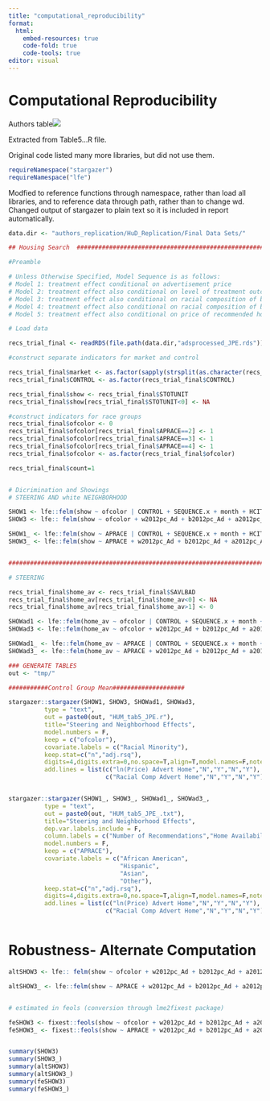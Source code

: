```yaml
---
title: "computational_reproducibility"
format:
  html:
    embed-resources: true
    code-fold: true
    code-tools: true
editor: visual
---
```


# Computational Reproducibility

Authors table![](figs/table5_orig.png)

Extracted from Table5...R file.

Original code listed many more libraries, but did not use them.

```r
requireNamespace("stargazer")
requireNamespace("lfe")
```

Modfied to reference functions through namespace, rather than load all libraries, and to reference data through path, rather than to change wd. Changed output of stargazer to plain text so it is included in report automatically.

```r


data.dir <- "authors_replication/HuD_Replication/Final Data Sets/"

## Housing Search  ######################################################################################################

#Preamble

# Unless Otherwise Specified, Model Sequence is as follows:
# Model 1: treatment effect conditional on advertisement price
# Model 2: treatment effect also conditional on level of treatment outcome in advertised listing
# Model 3: treatment effect also conditional on racial composition of block group of advertised listing
# Model 4: treatment effect also conditional on racial composition of block group of recommended listing
# Model 5: treatment effect also conditional on price of recommended home

# Load data  

recs_trial_final <- readRDS(file.path(data.dir,"adsprocessed_JPE.rds"))

#construct separate indicators for market and control

recs_trial_final$market <- as.factor(sapply(strsplit(as.character(recs_trial_final$CONTROL), "-"), `[`, 1))
recs_trial_final$CONTROL <- as.factor(recs_trial_final$CONTROL)

recs_trial_final$show <- recs_trial_final$STOTUNIT
recs_trial_final$show[recs_trial_final$STOTUNIT<0] <- NA

#construct indicators for race groups
recs_trial_final$ofcolor <- 0
recs_trial_final$ofcolor[recs_trial_final$APRACE==2] <- 1
recs_trial_final$ofcolor[recs_trial_final$APRACE==3] <- 1
recs_trial_final$ofcolor[recs_trial_final$APRACE==4] <- 1
recs_trial_final$ofcolor <- as.factor(recs_trial_final$ofcolor)

recs_trial_final$count=1


# Dicrimination and Showings
# STEERING AND white NEIGHBORHOOD 

SHOW1 <- lfe::felm(show ~ ofcolor | CONTROL + SEQUENCE.x + month + HCITY + market + ARELATE2 + HHMTYPE + SAPPTAM + TSEX.x + THHEGAI + TPEGAI + THIGHEDU + TCURTENR +  ALGNCUR + AELNG1 + DPMTEXP + AMOVERS + age + ALEASETP + ACAROWN| 0 | CONTROL, data  = recs_trial_final)
SHOW3 <- lfe:: felm(show ~ ofcolor + w2012pc_Ad + b2012pc_Ad + a2012pc_Ad + hisp2012pc_Ad + logAdPrice | CONTROL + SEQUENCE.x + month + HCITY + market + ARELATE2 + HHMTYPE + SAPPTAM + TSEX.x + THHEGAI + TPEGAI + THIGHEDU + TCURTENR +  ALGNCUR + AELNG1 + DPMTEXP + AMOVERS + age + ALEASETP + ACAROWN| 0 |CONTROL, data  = recs_trial_final)

SHOW1_ <- lfe::felm(show ~ APRACE | CONTROL + SEQUENCE.x + month + HCITY + market + ARELATE2 + HHMTYPE + SAPPTAM + TSEX.x + THHEGAI + TPEGAI + THIGHEDU + TCURTENR +  ALGNCUR + AELNG1 + DPMTEXP + AMOVERS + age + ALEASETP + ACAROWN| 0 | CONTROL, data  = recs_trial_final)
SHOW3_ <- lfe::felm(show ~ APRACE + w2012pc_Ad + b2012pc_Ad + a2012pc_Ad + hisp2012pc_Ad + logAdPrice | CONTROL + SEQUENCE.x + month + HCITY + market + ARELATE2 + HHMTYPE + SAPPTAM + TSEX.x + THHEGAI + TPEGAI + THIGHEDU + TCURTENR +  ALGNCUR + AELNG1 + DPMTEXP + AMOVERS + age + ALEASETP + ACAROWN| 0 |CONTROL, data  = recs_trial_final)


##########################################################################################################################################################################

# STEERING 

recs_trial_final$home_av <- recs_trial_final$SAVLBAD
recs_trial_final$home_av[recs_trial_final$home_av<0] <- NA
recs_trial_final$home_av[recs_trial_final$home_av>1] <- 0

SHOWad1 <- lfe::felm(home_av ~ ofcolor | CONTROL + SEQUENCE.x + month + HCITY + market + ARELATE2 + HHMTYPE + SAPPTAM + TSEX.x + THHEGAI + TPEGAI + THIGHEDU + TCURTENR +  ALGNCUR + AELNG1 + DPMTEXP + AMOVERS + age + ALEASETP + ACAROWN| 0 | CONTROL, data  = recs_trial_final)
SHOWad3 <- lfe::felm(home_av ~ ofcolor + w2012pc_Ad + b2012pc_Ad + a2012pc_Ad + hisp2012pc_Ad + logAdPrice | CONTROL + SEQUENCE.x + month + HCITY + market + ARELATE2 + HHMTYPE + SAPPTAM + TSEX.x + THHEGAI + TPEGAI + THIGHEDU + TCURTENR +  ALGNCUR + AELNG1 + DPMTEXP + AMOVERS + age + ALEASETP + ACAROWN| 0 |CONTROL, data  = recs_trial_final)

SHOWad1_ <- lfe::felm(home_av ~ APRACE | CONTROL + SEQUENCE.x + month + HCITY + market + ARELATE2 + HHMTYPE + SAPPTAM + TSEX.x + THHEGAI + TPEGAI + THIGHEDU + TCURTENR +  ALGNCUR + AELNG1 + DPMTEXP + AMOVERS + age + ALEASETP + ACAROWN| 0 | CONTROL, data  = recs_trial_final)
SHOWad3_ <- lfe::felm(home_av ~ APRACE + w2012pc_Ad + b2012pc_Ad + a2012pc_Ad + hisp2012pc_Ad + logAdPrice | CONTROL + SEQUENCE.x + month + HCITY + market + ARELATE2 + HHMTYPE + SAPPTAM + TSEX.x + THHEGAI + TPEGAI + THIGHEDU + TCURTENR +  ALGNCUR + AELNG1 + DPMTEXP + AMOVERS + age + ALEASETP + ACAROWN| 0 |CONTROL, data  = recs_trial_final)

### GENERATE TABLES
out <- "tmp/"

###########Control Group Mean####################

stargazer::stargazer(SHOW1, SHOW3, SHOWad1, SHOWad3,
          type = "text",
          out = paste0(out, "HUM_tab5_JPE.r"),
          title="Steering and Neighborhood Effects",
          model.numbers = F,
          keep = c("ofcolor"),
          covariate.labels = c("Racial Minority"),
          keep.stat=c("n","adj.rsq"),
          digits=4,digits.extra=0,no.space=T,align=T,model.names=F,notes.append=T,object.names=F,
          add.lines = list(c("ln(Price) Advert Home","N","Y","N","Y"),
                           c("Racial Comp Advert Home","N","Y","N","Y")))


stargazer::stargazer(SHOW1_, SHOW3_, SHOWad1_, SHOWad3_,
          type = "text",
          out = paste0(out, "HUM_tab5_JPE_.txt"),
          title="Steering and Neighborhood Effects",
          dep.var.labels.include = F,
          column.labels = c("Number of Recommendations","Home Availability"),
          model.numbers = F,
          keep = c("APRACE"),
          covariate.labels = c("African American",
                               "Hispanic",
                               "Asian",
                               "Other"),
          keep.stat=c("n","adj.rsq"),
          digits=4,digits.extra=0,no.space=T,align=T,model.names=F,notes.append=T,object.names=F,
          add.lines = list(c("ln(Price) Advert Home","N","Y","N","Y"),
                           c("Racial Comp Advert Home","N","Y","N","Y")))



```

# Robustness- Alternate Computation

```r

altSHOW3 <- lfe:: felm(show ~ ofcolor + w2012pc_Ad + b2012pc_Ad + a2012pc_Ad + hisp2012pc_Ad + logAdPrice | CONTROL + SEQUENCE.x + month + HCITY + market + ARELATE2 + HHMTYPE + SAPPTAM + TSEX.x + THHEGAI + TPEGAI + THIGHEDU + TCURTENR +  ALGNCUR + AELNG1 + DPMTEXP + AMOVERS + age + ALEASETP + ACAROWN| 0 |CONTROL, data  = recs_trial_final, cmethod="cgm2", psdef=FALSE, exactDOF=TRUE)

altSHOW3_ <- lfe::felm(show ~ APRACE + w2012pc_Ad + b2012pc_Ad + a2012pc_Ad + hisp2012pc_Ad + logAdPrice | CONTROL + SEQUENCE.x + month + HCITY + market + ARELATE2 + HHMTYPE + SAPPTAM + TSEX.x + THHEGAI + TPEGAI + THIGHEDU + TCURTENR +  ALGNCUR + AELNG1 + DPMTEXP + AMOVERS + age + ALEASETP + ACAROWN| 0 |CONTROL, data  = recs_trial_final, cmethod="cgm2", psdef=FALSE, exactDOF=TRUE)


# estimated in feols (conversion through lme2fixest package)

feSHOW3 <- fixest::feols(show ~ ofcolor + w2012pc_Ad + b2012pc_Ad + a2012pc_Ad + hisp2012pc_Ad + logAdPrice | CONTROL + SEQUENCE.x + month + HCITY + market + ARELATE2 + HHMTYPE + SAPPTAM + TSEX.x + THHEGAI + TPEGAI + THIGHEDU + TCURTENR +  ALGNCUR + AELNG1 + DPMTEXP + AMOVERS + age + ALEASETP + ACAROWN, cluster = ~CONTROL, data  = recs_trial_final)
feSHOW3_ <- fixest::feols(show ~ APRACE + w2012pc_Ad + b2012pc_Ad + a2012pc_Ad + hisp2012pc_Ad + logAdPrice | CONTROL + SEQUENCE.x + month + HCITY + market + ARELATE2 + HHMTYPE + SAPPTAM + TSEX.x + THHEGAI + TPEGAI + THIGHEDU + TCURTENR +  ALGNCUR + AELNG1 + DPMTEXP + AMOVERS + age + ALEASETP + ACAROWN, cluster = ~CONTROL, data  = recs_trial_final)


summary(SHOW3)
summary(SHOW3_)
summary(altSHOW3)
summary(altSHOW3_)
summary(feSHOW3)
summary(feSHOW3_)

```
